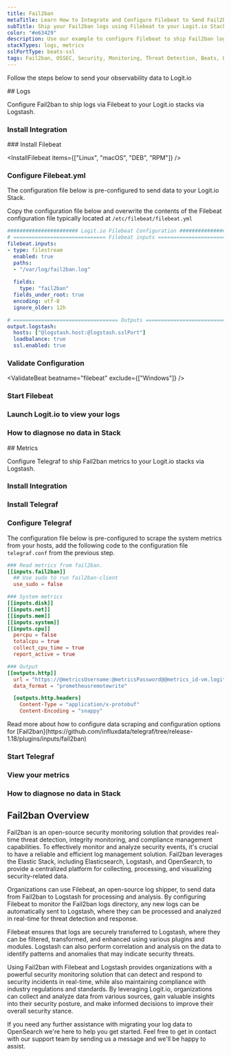 ```yaml
---
title: Fail2ban
metaTitle: Learn How to Integrate and Configure Filebeat to Send Fail2ban Logs
subTitle: Ship your Fail2ban logs using Filebeat to your Logit.io Stack
color: "#e63429"
description: Use our example to configure Filebeat to ship Fail2ban logs to your Logit.io stacks. Configure Filebeat to send Fail2ban logs to Logstash or Elastic.
stackTypes: logs, metrics
sslPortType: beats-ssl
tags: Fail2ban, OSSEC, Security, Monitoring, Threat Detection, Beats, Logs, Filebeat, File, Text, Log Files, Telegraf, Metrics, Telemetry, OpenTelemetry, Health, Instrumentation
---
```


Follow the steps below to send your observability data to Logit.io

<Steps>
  ## Logs

  Configure Fail2ban to ship logs via Filebeat to your Logit.io stacks via Logstash.

  ### Install Integration
  <InstallIntegration/>
  ### Install Filebeat

  <InstallFilebeat items={["Linux", "macOS", "DEB", "RPM"]} />

  ### Configure Filebeat.yml

  The configuration file below is pre-configured to send data to your Logit.io Stack.
          
  Copy the configuration file below and overwrite the contents of the Filebeat 
  configuration file typically located at `/etc/filebeat/filebeat.yml`

  ```yml copy filename="filebeat.yml" showLineNumbers /@logstash.host/ /@logstash.sslPort/
  ####################### Logit.io Filebeat Configuration #########################
  # ============================== Filebeat inputs ===============================
  filebeat.inputs:
  - type: filestream
    enabled: true
    paths:
    - "/var/log/fail2ban.log"
    
    fields:
      type: "fail2ban"
    fields_under_root: true
    encoding: utf-8
    ignore_older: 12h

  # ================================== Outputs ===================================
  output.logstash:
    hosts: ["@logstash.host:@logstash.sslPort"]
    loadbalance: true
    ssl.enabled: true
  ```

  ### Validate Configuration

  <ValidateBeat beatname="filebeat" exclude={["Windows"]} />

  ### Start Filebeat

  <StartFilebeat />

  ### Launch Logit.io to view your logs

  <LaunchStack utmMedium="logs" utmCampaign="Fail2ban" source="Fail2ban" />

  ### How to diagnose no data in Stack

  <DiagnoseNoData />
</Steps>

<Steps>
  ## Metrics

  Configure Telegraf to ship Fail2ban metrics to your Logit.io stacks via Logstash.
  
  ### Install Integration
  <InstallIntegration/>

  ### Install Telegraf

  <InstallTelegraf />

  ### Configure Telegraf

  The configuration file below is pre-configured to scrape the system metrics from your hosts, add the following code to the configuration file `telegraf.conf` from the previous step.

  ```toml copy showLineNumbers /@metricsUsername/ /@metricsPassword/ /@metrics_id/ /@vmAgentPort/
  ### Read metrics from fail2ban.
  [[inputs.fail2ban]]
    ## Use sudo to run fail2ban-client
    use_sudo = false

  ### System metrics
  [[inputs.disk]]
  [[inputs.net]]
  [[inputs.mem]]
  [[inputs.system]]
  [[inputs.cpu]]
    percpu = false
    totalcpu = true
    collect_cpu_time = true
    report_active = true

  ### Output
  [[outputs.http]]
    url = "https://@metricsUsername:@metricsPassword@@metrics_id-vm.logit.io:@vmAgentPort/api/v1/write"
    data_format = "prometheusremotewrite"

    [outputs.http.headers]
      Content-Type = "application/x-protobuf"
      Content-Encoding = "snappy"
  ```

  <Callout type="info">
    Read more about how to configure data scraping and configuration options for [Fail2ban](https://github.com/influxdata/telegraf/tree/release-1.18/plugins/inputs/fail2ban)
  </Callout>

  ### Start Telegraf

  <StartTelegraf />

  ### View your metrics
  <LaunchStack source="Fail2ban_Metrics_via_Telegraf" utmMedium="metrics" utmCampaign="telegraf-Fail2ban-metrics" />

  ### How to diagnose no data in Stack

  <DiagnoseNoData />

</Steps>

## Fail2ban Overview

Fail2ban is an open-source security monitoring solution that provides real-time threat detection, 
integrity monitoring, and compliance management capabilities. To effectively monitor and analyze 
security events, it's crucial to have a reliable and efficient log management solution. Fail2ban 
leverages the Elastic Stack, including Elasticsearch, Logstash, and OpenSearch, to provide a 
centralized platform for collecting, processing, and visualizing security-related data.

Organizations can use Filebeat, an open-source log shipper, to send data from Fail2ban to Logstash 
for processing and analysis. By configuring Filebeat to monitor the Fail2ban logs directory, any 
new logs can be automatically sent to Logstash, where they can be processed and analyzed in 
real-time for threat detection and response.

Filebeat ensures that logs are securely transferred to Logstash, where they can be filtered, 
transformed, and enhanced using various plugins and modules. Logstash can also perform correlation 
and analysis on the data to identify patterns and anomalies that may indicate security threats.

Using Fail2ban with Filebeat and Logstash provides organizations with a powerful security monitoring 
solution that can detect and respond to security incidents in real-time, while also maintaining 
compliance with industry regulations and standards. By leveraging Logit.io, organizations can 
collect and analyze data from various sources, gain valuable insights into their security posture, 
and make informed decisions to improve their overall security stance.

If you need any further assistance with migrating your log data to OpenSearch we're here to help 
you get started. Feel free to get in contact with our support team by sending us a 
message <IntercomButton text="via live chat" /> and we'll be happy to assist.